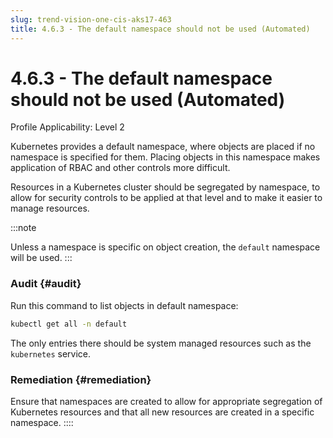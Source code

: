 ```yaml
---
slug: trend-vision-one-cis-aks17-463
title: 4.6.3 - The default namespace should not be used (Automated)
---
```

# 4.6.3 - The default namespace should not be used (Automated)

Profile Applicability: Level 2

Kubernetes provides a default namespace, where objects are placed if no namespace is specified for them. Placing objects in this namespace makes application of RBAC and other controls more difficult.

Resources in a Kubernetes cluster should be segregated by namespace, to allow for security controls to be applied at that level and to make it easier to manage resources.

:::note

Unless a namespace is specific on object creation, the `default` namespace will be used.
:::

### Audit {#audit}

Run this command to list objects in default namespace:

```bash
kubectl get all -n default
```

The only entries there should be system managed resources such as the `kubernetes` service.

### Remediation {#remediation}

Ensure that namespaces are created to allow for appropriate segregation of Kubernetes resources and that all new resources are created in a specific namespace.
::::
